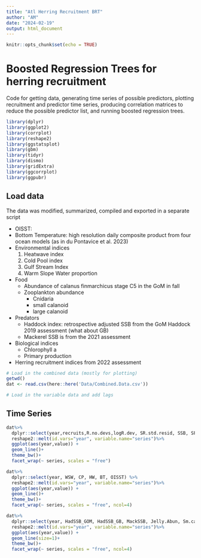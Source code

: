 ```yaml
---
title: "Atl Herring Recruitment BRT"
author: "AM"
date: "2024-02-19"
output: html_document
---
```


```r
knitr::opts_chunk$set(echo = TRUE)
```

# Boosted Regression Trees for herring recruitment

Code for getting data, generating time series of possible predictors, plotting recruitment and predictor time series, producing correlation matrices to reduce the possible predictor list, and running boosted regression trees.

```r
library(dplyr)
library(ggplot2)
library(corrplot)
library(reshape2)
library(ggstatsplot)
library(gbm)
library(tidyr)
library(dismo)
library(gridExtra)
library(ggcorrplot)
library(ggpubr)
```

## Load data

The data was modified, summarized, compiled and exported in a separate script

-   OISST:
-   Bottom Temperature: high resolution daily composite product from four ocean models (as in du Pontavice et al. 2023)
-   Environmental indices
    1.  Heatwave index
    2.  Cold Pool index
    3.  Gulf Stream Index
    4.  Warm Slope Water proportion
-   Food
    -   Abundance of calanus finmarchicus stage C5 in the GoM in fall
    -   Zooplankton abundance
        -   Cnidaria
        -   small calanoid
        -   large calanoid
-   Predators
    -   Haddock index: retrospective adjusted SSB from the GoM Haddock 2019 assessment (what about GB)
    -   Mackerel SSB is from the 2021 assessment
-   Biological indices
    -   Chlorophyll a
    -   Primary production
-   Herring recruitment indices from 2022 assessment

```r
# Load in the combined data (mostly for plotting)
getwd()
dat <- read.csv(here::here('Data/Combined.Data.csv'))

# Load in the variable data and add lags
```

## Time Series

```r
dat%>% 
  dplyr::select(year,recruits,R.no.devs,logR.dev, SR.std.resid, SSB, SPR,Rs)%>%
  reshape2::melt(id.vars="year", variable.name="series")%>%
  ggplot(aes(year,value)) +
  geom_line()+ 
  theme_bw()+
  facet_wrap(~ series, scales = "free")
```

```r

dat%>% 
  dplyr::select(year, WSW, CP, HW, BT, OISST) %>%
  reshape2::melt(id.vars="year", variable.name="series")%>%
  ggplot(aes(year,value)) +
  geom_line()+ 
  theme_bw()+
  facet_wrap(~ series, scales = "free", ncol=4)
```

```r
dat%>% 
  dplyr::select(year, HadSSB_GOM, HadSSB_GB, MackSSB, Jelly.Abun, Sm.cal.abun, Lg.cal.abun, Cfin.C5)%>%
  reshape2::melt(id.vars="year", variable.name="series")%>%
  ggplot(aes(year,value)) +
  geom_line(size=1)+ 
  theme_bw()+
  facet_wrap(~ series, scales = "free", ncol=4)
```

```r

```

```r



```
